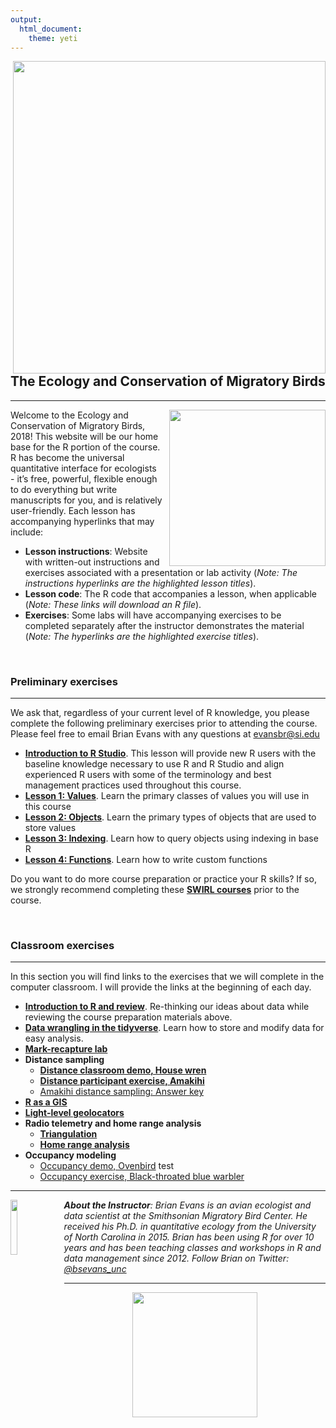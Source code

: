 ```yaml
---
output:
  html_document:
    theme: yeti
---
```


<!-- html head --> 

<head>
<link rel="stylesheet" href="https://cdnjs.cloudflare.com/ajax/libs/font-awesome/4.7.0/css/font-awesome.min.css">
<link rel="stylesheet" type="text/css" href="css/styles.css">
<!--link rel="stylesheet" href="https://maxcdn.bootstrapcdn.com/bootstrap/3.3.7/css/bootstrap.min.css"-->
</head>

<div class = "row">
<img style="float:right;padding-left:25px;border:none" src="images/smsc_logo.jpg" width = "500px"/>
</div>

<br>
<div class = "row">

<h2 style="text-align: left;">The Ecology and Conservation of Migratory Birds</h2>
<hr>
<img style="float:right;padding-left:10px;border:none" src="images/catbirdBanded.jpg" width = "250px"/>

<p>Welcome to the Ecology and Conservation of Migratory Birds, 2018! This website will be our home base for the R portion of the course. R has become the universal quantitative interface for ecologists - it's free, powerful, flexible enough to do everything but write manuscripts for you, and is relatively user-friendly. Each lesson has accompanying hyperlinks that may include:</p>
<ul>
<li><b>Lesson instructions</b>: Website with written-out instructions and exercises associated with a presentation or lab activity (<i>Note: The instructions hyperlinks are the highlighted lesson titles</i>).</li>
<li><b>Lesson code</b>: The R code that accompanies a lesson, when applicable (<i>Note: These links will download an R file</i>).</li>
<li><b>Exercises</b>: Some labs will have accompanying exercises to be completed separately after the instructor demonstrates the material (<i>Note: The hyperlinks are the highlighted exercise titles</i>).</li>
</ul>
</div>
<br>

<h3>Preliminary exercises</h3>
<hr>
<p>We ask that, regardless of your current level of R knowledge, you please complete the following preliminary exercises prior to attending the course. Please feel free to email Brian Evans with any questions at <a href="mailto:evansbr@si.edu">evansbr@si.edu</a></p>
 
<ul>
<li><b><a href = "https://smbc.shinyapps.io/mb2018-L0-intro_RStudio" target="_blank">Introduction to R Studio</a></b>. This lesson will provide new R users with the baseline knowledge necessary to use R and R Studio and align experienced R users with some of the terminology and best management practices used throughout this course.
</li>
<li><b><a href = "https://smbc.shinyapps.io/mb2018-L1-rValues" target="_blank">Lesson 1: Values</a></b>. Learn the primary classes of values you will use in this course</li>
<li><b><a href = "https://smbc.shinyapps.io/mb2018-L2-rObjects" target="_blank">Lesson 2: Objects</a></b>. Learn the primary types of objects that are used to store values</li>
<li><b><a href = "https://smbc.shinyapps.io/mb2018-L3-indexing" target="_blank">Lesson 3: Indexing</a></b>. Learn how to query objects using indexing in base R</li>
<li><b><a href = "https://smbc.shinyapps.io/mb2018-L4-functions" target="_blank">Lesson 4: Functions</a></b>. Learn how to write custom functions</li>
</ul>

<p>Do you want to do more course preparation or practice your R skills? If so, we strongly recommend completing these <a href = "https://smbc-nzp.github.io/mb2018/mb2018-swirl.html" target = "_blank"><b>SWIRL courses</b></a> prior to the course.</p>

<br>
<h3>Classroom exercises</h3>
<hr>
<p>In this section you will find links to the exercises that we will complete in the computer classroom. I will provide the links at the beginning of each day.</p> 

<ul>
<li><b><a href = "https://smbc-nzp.github.io/mb2018/mb2018-intro.html" target="_blank">Introduction to R and review</a></b>. Re-thinking our ideas about data while reviewing the course preparation materials above.</li>
<li><b><a href = "https://smbc-nzp.github.io/mb2018/mb2018-wrangling.html" target="_blank">Data wrangling in the tidyverse</a></b>. Learn how to store and modify data for easy analysis.</li>
<li><a href = "https://smbc-nzp.github.io/mb2018/mb2018-markRecapture.html" target="_blank"><b>Mark-recapture lab</b></a></li>
<li><b>Distance sampling</b>
<ul>
<li><a href = "https://smbc-nzp.github.io/mb2018/HouseWrenExercise_distance_2.html" target="_blank"><b>Distance classroom demo, House wren</b></a></li>
<li><a href = "https://smbc-nzp.github.io/mb2018/AmakihiDistanceSampling_2018_ExerciseRmd.html" target="_blank"><b>Distance participant exercise, Amakihi</b></a></li>
<li><a href =  "https://smbc-nzp.github.io/mb2018/AmakihiDistanceSampling_2018_Key.html" target = "_blank">Amakihi distance sampling: Answer key</a></li>
</ul>
</li>
<li><a href = "https://smbc-nzp.github.io/mb2018/mb2018-gisR.html" target="_blank"><b>R as a GIS</b></a></li>
<li><a href = "https://smbc-nzp.github.io/mb2018/mb2018-geolocator.html" target="_blank"><b>Light-level geolocators</b></a></li>
<li><b>Radio telemetry and home range analysis</b>
<ul>
<li><a href = "https://smbc-nzp.github.io/mb2018/mb2018-telemetry.html" target="_blank"><b>Triangulation</b></a></li>
<li><a href = "https://smbc-nzp.github.io/mb2018/mb2018-homeRange.html" target="_blank"><b>Home range analysis</b></a></li>
</ul>
</li>
<li><b>Occupancy modeling</b>
<ul>
<li><a href = "https://smbc-nzp.github.io/mb2018/OccupancyDemo_Oven.html" target="_blank">Occupancy demo, Ovenbird</a> test</li>
<li><a href = "https://smbc-nzp.github.io/mb2018/OccupancyExercise_BLBW.html" target="_blank">Occupancy exercise, Black-throated blue warbler</a></li>
</ul>
</li>
</ul>

<div class = "row">
<hr>
<img src = "images/robotBird.jpg"
  style = "float:left;
  padding-left: 0px;
  padding-right: 10px;
  width: 15%;">
<i><p><b>About the Instructor</b>: Brian Evans is an avian ecologist and data scientist at the Smithsonian Migratory Bird Center. He received his Ph.D. in quantitative ecology from the University of North Carolina in 2015. Brian has been using R for over 10 years and has been teaching classes and workshops in R and data management since 2012. Follow Brian on Twitter: <a href = "https://twitter.com/bsevans_unc">@bsevans_unc</a></i></p>
</div>
<hr>
<div class = "row">
<img 
  src="images/nzpLogo.png"
  style= "display: block;
    margin-left: auto;
    margin-right: auto;
    width: 200px;"/>
</div>


